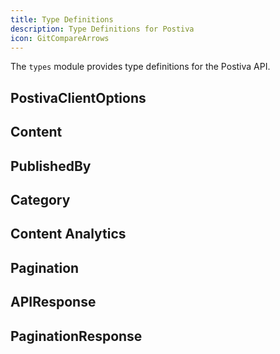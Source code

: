 ```yaml
---
title: Type Definitions
description: Type Definitions for Postiva
icon: GitCompareArrows
---
```


The `types` module provides type definitions for the Postiva API.

## PostivaClientOptions

<AutoTypeTable path="./content/docs/props.ts" name="PostivaClientOptions" />

## Content


<AutoTypeTable path="./content/docs/props.ts" name="Content" />

## PublishedBy

<AutoTypeTable path="./content/docs/props.ts" name="ContentPublishedBy" />

## Category

<AutoTypeTable path="./content/docs/props.ts" name="ContentCategory" />

## Content Analytics

<AutoTypeTable path="./content/docs/props.ts" name="ContentAnalytics" />

## Pagination

<AutoTypeTable path="./content/docs/props.ts" name="IPagination" />

## APIResponse

<AutoTypeTable path="./content/docs/props.ts" name="IAPIRes" />

## PaginationResponse

<AutoTypeTable path="./content/docs/props.ts" name="IPaginationRes" />

